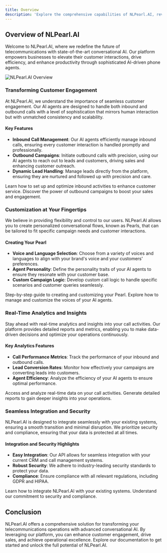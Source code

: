 ```yaml
---
title: Overview
description: 'Explore the comprehensive capabilities of NLPearl.AI, revolutionizing telecommunications with advanced conversational AI.'
---
```



## Overview of NLPearl.AI

Welcome to NLPearl.AI, where we redefine the future of telecommunications with state-of-the-art conversational AI. Our platform empowers businesses to elevate their customer interactions, drive efficiency, and enhance productivity through sophisticated AI-driven phone agents.

<img
  className="block"
  src="/images/overview_hero.png"
  alt="NLPearl.AI Overview"
/>

### Transforming Customer Engagement

At NLPearl.AI, we understand the importance of seamless customer engagement. Our AI agents are designed to handle both inbound and outbound calls with a level of sophistication that mirrors human interaction but with unmatched consistency and scalability.

#### Key Features

- **Inbound Call Management**: Our AI agents efficiently manage inbound calls, ensuring every customer interaction is handled promptly and professionally.
- **Outbound Campaigns**: Initiate outbound calls with precision, using our AI agents to reach out to leads and customers, driving sales and enhancing customer outreach.
- **Dynamic Lead Handling**: Manage leads directly from the platform, ensuring they are nurtured and followed up with precision and care.

<CardGroup cols={2}>
  <Card
    title="Inbound Activities"
    icon="phone-incoming"
    href="/docs/inbound"
  >
    Learn how to set up and optimize inbound activities to enhance customer service.
  </Card>
  <Card
    title="Outbound Campaigns"
    icon="phone-outgoing"
    href="/docs/outbound"
  >
    Discover the power of outbound campaigns to boost your sales and engagement.
  </Card>
</CardGroup>

### Customization at Your Fingertips

We believe in providing flexibility and control to our users. NLPearl.AI allows you to create personalized conversational flows, known as Pearls, that can be tailored to fit specific campaign needs and customer interactions.

#### Creating Your Pearl

- **Voice and Language Selection**: Choose from a variety of voices and languages to align with your brand's voice and your customers' preferences.
- **Agent Personality**: Define the personality traits of your AI agents to ensure they resonate with your customer base.
- **Custom Campaign Logic**: Develop custom call logic to handle specific scenarios and customer queries seamlessly.

<CardGroup cols={2}>
  <Card
    title="Create Pearl"
    icon="magic"
    href="/docs/create_pearl"
  >
    Step-by-step guide to creating and customizing your Pearl.
  </Card>
  <Card
    title="Voice Management"
    icon="microphone"
    href="/docs/voice-management"
  >
    Explore how to manage and customize the voices of your AI agents.
  </Card>
</CardGroup>

### Real-Time Analytics and Insights

Stay ahead with real-time analytics and insights into your call activities. Our platform provides detailed reports and metrics, enabling you to make data-driven decisions and optimize your operations continuously.

#### Key Analytics Features

- **Call Performance Metrics**: Track the performance of your inbound and outbound calls.
- **Lead Conversion Rates**: Monitor how effectively your campaigns are converting leads into customers.
- **Agent Efficiency**: Analyze the efficiency of your AI agents to ensure optimal performance.

<CardGroup cols={2}>
  <Card
    title="Real-Time Monitoring"
    icon="chart-bar"
    href="/docs/real-time-monitoring"
  >
    Access and analyze real-time data on your call activities.
  </Card>
  <Card
    title="Detailed Reports"
    icon="file-alt"
    href="/docs/reports"
  >
    Generate detailed reports to gain deeper insights into your operations.
  </Card>
</CardGroup>

### Seamless Integration and Security

NLPearl.AI is designed to integrate seamlessly with your existing systems, ensuring a smooth transition and minimal disruption. We prioritize security and compliance, ensuring that your data is protected at all times.

#### Integration and Security Highlights

- **Easy Integration**: Our API allows for seamless integration with your current CRM and call management systems.
- **Robust Security**: We adhere to industry-leading security standards to protect your data.
- **Compliance**: Ensure compliance with all relevant regulations, including GDPR and HIPAA.

<CardGroup cols={2}>
  <Card
    title="API Integration"
    icon="code"
    href="/docs/api-integration"
  >
    Learn how to integrate NLPearl.AI with your existing systems.
  </Card>
  <Card
    title="Security and Compliance"
    icon="shield-alt"
    href="/docs/compliance"
  >
    Understand our commitment to security and compliance.
  </Card>
</CardGroup>

## Conclusion

NLPearl.AI offers a comprehensive solution for transforming your telecommunications operations with advanced conversational AI. By leveraging our platform, you can enhance customer engagement, drive sales, and achieve operational excellence. Explore our documentation to get started and unlock the full potential of NLPearl.AI.

